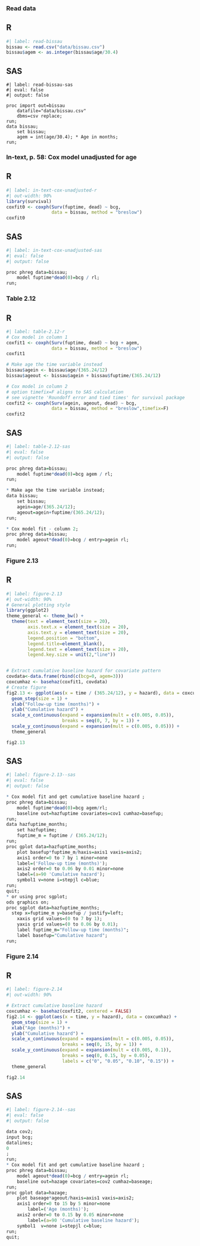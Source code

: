 ### Read data

::: {.panel-tabset}
## R
```r
#| label: read-bissau
bissau <- read.csv("data/bissau.csv")
bissau$agem <- as.integer(bissau$age/30.4)
```

## SAS
```sas
#| label: read-bissau-sas
#| eval: false 
#| output: false

proc import out=bissau
	datafile="data/bissau.csv"
	dbms=csv replace;
run;
data bissau; 
	set bissau; 
	agem = int(age/30.4); * Age in months; 
run;
```
:::

### In-text, p. 58: Cox model unadjusted for age 

::: {.panel-tabset}
## R
```r
#| label: in-text-cox-unadjusted-r
#| out-width: 90%
library(survival)
coxfit0 <- coxph(Surv(fuptime, dead) ~ bcg, 
                 data = bissau, method = "breslow")
coxfit0
```

## SAS
```r
#| label: in-text-cox-unadjusted-sas
#| eval: false 
#| output: false

proc phreg data=bissau;
	model fuptime*dead(0)=bcg / rl;
run;
```
:::


### Table 2.12 

::: {.panel-tabset}
## R
```r
#| label: table-2.12-r
# Cox model in column 1
coxfit1 <- coxph(Surv(fuptime, dead) ~ bcg + agem, 
                 data = bissau, method = "breslow")
coxfit1

# Make age the time variable instead
bissau$agein <- bissau$age/(365.24/12)
bissau$ageout <- bissau$agein + bissau$fuptime/(365.24/12)

# Cox model in column 2
# option timefix=F aligns to SAS calculation
# see vignette 'Roundoff error and tied times' for survival package
coxfit2 <- coxph(Surv(agein, ageout, dead) ~ bcg, 
                 data = bissau, method = "breslow",timefix=F)
coxfit2
```
## SAS
```r
#| label: table-2.12-sas
#| eval: false 
#| output: false

proc phreg data=bissau;
	model fuptime*dead(0)=bcg agem / rl;
run;

* Make age the time variable instead;
data bissau; 
	set bissau;
	agein=age/(365.24/12);
	ageout=agein+fuptime/(365.24/12);
run;

* Cox model fit - column 2; 
proc phreg data=bissau;
	model ageout*dead(0)=bcg / entry=agein rl;
run;
```
:::



### Figure 2.13 

::: {.panel-tabset}
## R
```r
#| label: figure-2.13
#| out-width: 90%
# General plotting style 
library(ggplot2)
theme_general <- theme_bw() +
  theme(text = element_text(size = 20), 
        axis.text.x = element_text(size = 20), 
        axis.text.y = element_text(size = 20),
        legend.position = "bottom", 
        legend.title=element_blank(),
        legend.text = element_text(size = 20),
        legend.key.size = unit(2,"line")) 


# Extract cumulative baseline hazard for covariate pattern
covdata<-data.frame(rbind(c(bcg=0, agem=3)))
coxcumhaz <- basehaz(coxfit1, covdata)
# Create figure
fig2.13 <- ggplot(aes(x = time / (365.24/12), y = hazard), data = coxcumhaz) + 
  geom_step(size = 1) + 
  xlab("Follow-up time (months)") + 
  ylab("Cumulative hazard") + 
  scale_x_continuous(expand = expansion(mult = c(0.005, 0.05)), 
                     breaks = seq(0, 7, by = 1)) + 
  scale_y_continuous(expand = expansion(mult = c(0.005, 0.05))) +
  theme_general

fig2.13

```

## SAS
```r
#| label: figure-2.13--sas
#| eval: false 
#| output: false

* Cox model fit and get cumulative baseline hazard ; 
proc phreg data=bissau;
	model fuptime*dead(0)=bcg agem/rl;
	baseline out=hazfuptime covariates=cov1 cumhaz=basefup;
run;
data hazfuptime_months; 
	set hazfuptime; 
	fuptime_m = fuptime / (365.24/12); 
run;
proc gplot data=hazfuptime_months;
	plot basefup*fuptime_m/haxis=axis1 vaxis=axis2;
	axis1 order=0 to 7 by 1 minor=none
    label=('Follow-up time (months)');
	axis2 order=0 to 0.06 by 0.01 minor=none
    label=(a=90 'Cumulative hazard');
	symbol1 v=none i=stepjl c=blue;
run;
quit;
* or using proc sgplot;
ods graphics on;
proc sgplot data=hazfuptime_months;
  step x=fuptime_m y=basefup / justify=left;
	xaxis grid values=(0 to 7 by 1);
	yaxis grid values=(0 to 0.06 by 0.01);
	label fuptime_m="Follow-up time (months)";
	label basefup="Cumulative hazard";
run;
```
:::

### Figure 2.14 

::: {.panel-tabset}
## R
```r
#| label: figure-2.14
#| out-width: 90%

# Extract cumulative baseline hazard
coxcumhaz <- basehaz(coxfit2, centered = FALSE)
fig2.14 <- ggplot(aes(x = time, y = hazard), data = coxcumhaz) + 
  geom_step(size = 1) + 
  xlab("Age (months)") + 
  ylab("Cumulative hazard") + 
  scale_x_continuous(expand = expansion(mult = c(0.005, 0.05)), 
                     breaks = seq(0, 15, by = 1)) + 
  scale_y_continuous(expand = expansion(mult = c(0.005, 0.1)), 
                     breaks = seq(0, 0.15, by = 0.05), 
                     labels = c("0", "0.05", "0.10", "0.15")) +
  theme_general

fig2.14
```
## SAS
```r
#| label: figure-2.14--sas
#| eval: false 
#| output: false

data cov2;
input bcg;
datalines;
0
;
run;
* Cox model fit and get cumulative baseline hazard ; 
proc phreg data=bissau;
	model ageout*dead(0)=bcg / entry=agein rl;
	baseline out=hazage covariates=cov2 cumhaz=baseage;
run;
proc gplot data=hazage;
	plot baseage*ageout/haxis=axis1 vaxis=axis2;
	axis1 order=0 to 15 by 5 minor=none
		label=('Age (months)');
	axis2 order=0 to 0.15 by 0.05 minor=none 
		label=(a=90 'Cumulative baseline hazard');
	symbol1  v=none i=stepjl c=blue;
run;
quit;
```
:::